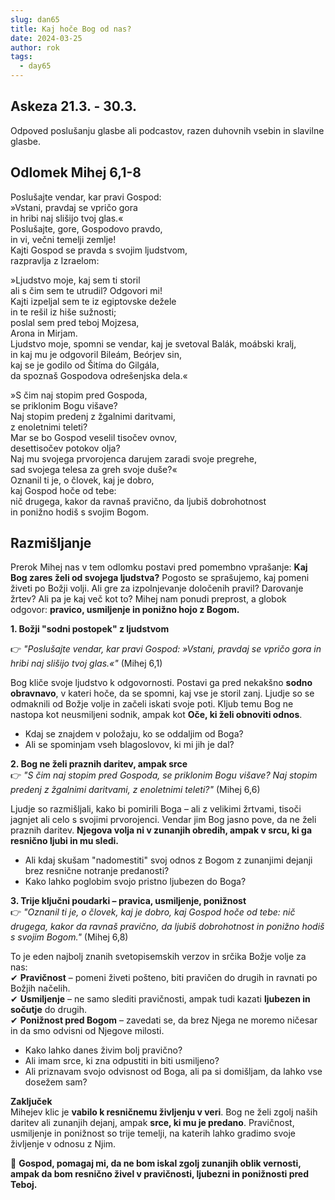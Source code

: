 ```yaml
---
slug: dan65
title: Kaj hoče Bog od nas?
date: 2024-03-25
author: rok
tags:
  - day65
---
```


## Askeza 21.3. - 30.3.

Odpoved poslušanju glasbe ali podcastov, razen duhovnih vsebin in slavilne glasbe.

## Odlomek Mihej 6,1-8

Poslušajte vendar, kar pravi Gospod:  
»Vstani, pravdaj se vpričo gora  
in hribi naj slišijo tvoj glas.«  
Poslušajte, gore, Gospodovo pravdo,  
in vi, večni temelji zemlje!  
Kajti Gospod se pravda s svojim ljudstvom,  
razpravlja z Izraelom:

»Ljudstvo moje, kaj sem ti storil  
ali s čim sem te utrudil? Odgovori mi!  
Kajti izpeljal sem te iz egiptovske dežele  
in te rešil iz hiše sužnosti;  
poslal sem pred teboj Mojzesa,  
Arona in Mirjam.  
Ljudstvo moje, spomni se vendar, kaj je svetoval Balák, moábski kralj,  
in kaj mu je odgovoril Bileám, Beórjev sin,  
kaj se je godilo od Šitíma do Gilgála,  
da spoznaš Gospodova odrešenjska dela.«

»S čim naj stopim pred Gospoda,  
se priklonim Bogu višave?  
Naj stopim predenj z žgalnimi daritvami,  
z enoletnimi teleti?  
Mar se bo Gospod veselil tisočev ovnov,  
desettisočev potokov olja?  
Naj mu svojega prvorojenca darujem zaradi svoje pregrehe,  
sad svojega telesa za greh svoje duše?«  
Oznanil ti je, o človek, kaj je dobro,  
kaj Gospod hoče od tebe:  
nič drugega, kakor da ravnaš pravično, da ljubiš dobrohotnost  
in ponižno hodiš s svojim Bogom.

## Razmišljanje

Prerok Mihej nas v tem odlomku postavi pred pomembno vprašanje: **Kaj Bog zares želi od svojega ljudstva?** Pogosto se sprašujemo, kaj pomeni živeti po Božji volji. Ali gre za izpolnjevanje določenih pravil? Darovanje žrtev? Ali pa je kaj več kot to? Mihej nam ponudi preprost, a globok odgovor: **pravico, usmiljenje in ponižno hojo z Bogom.**

**1. Božji "sodni postopek" z ljudstvom**

👉 _"Poslušajte vendar, kar pravi Gospod:
»Vstani, pravdaj se vpričo gora
in hribi naj slišijo tvoj glas.«"_ (Mihej 6,1)

Bog kliče svoje ljudstvo k odgovornosti. Postavi ga pred nekakšno **sodno obravnavo**, v kateri hoče, da se spomni, kaj vse je storil zanj. Ljudje so se odmaknili od Božje volje in začeli iskati svoje poti. Kljub temu Bog ne nastopa kot neusmiljeni sodnik, ampak kot **Oče, ki želi obnoviti odnos**.

- Kdaj se znajdem v položaju, ko se oddaljim od Boga?
- Ali se spominjam vseh blagoslovov, ki mi jih je dal?

**2. Bog ne želi praznih daritev, ampak srce**  
👉 _"S čim naj stopim pred Gospoda,
se priklonim Bogu višave?
Naj stopim predenj z žgalnimi daritvami,
z enoletnimi teleti?"_ (Mihej 6,6)

Ljudje so razmišljali, kako bi pomirili Boga – ali z velikimi žrtvami, tisoči jagnjet ali celo s svojimi prvorojenci. Vendar jim Bog jasno pove, da ne želi praznih daritev. **Njegova volja ni v zunanjih obredih, ampak v srcu, ki ga resnično ljubi in mu sledi.**

- Ali kdaj skušam "nadomestiti" svoj odnos z Bogom z zunanjimi dejanji brez resnične notranje predanosti?
- Kako lahko poglobim svojo pristno ljubezen do Boga?

**3. Trije ključni poudarki – pravica, usmiljenje, ponižnost**  
👉 _"Oznanil ti je, o človek, kaj je dobro,
kaj Gospod hoče od tebe:
nič drugega, kakor da ravnaš pravično, da ljubiš dobrohotnost
in ponižno hodiš s svojim Bogom."_ (Mihej 6,8)

To je eden najbolj znanih svetopisemskih verzov in srčika Božje volje za nas:  
✔ **Pravičnost** – pomeni živeti pošteno, biti pravičen do drugih in ravnati po Božjih načelih.  
✔ **Usmiljenje** – ne samo slediti pravičnosti, ampak tudi kazati **ljubezen in sočutje** do drugih.  
✔ **Ponižnost pred Bogom** – zavedati se, da brez Njega ne moremo ničesar in da smo odvisni od Njegove milosti.

- Kako lahko danes živim bolj pravično?
- Ali imam srce, ki zna odpustiti in biti usmiljeno?
- Ali priznavam svojo odvisnost od Boga, ali pa si domišljam, da lahko vse dosežem sam?

**Zaključek**  
Mihejev klic je **vabilo k resničnemu življenju v veri**. Bog ne želi zgolj naših daritev ali zunanjih dejanj, ampak **srce, ki mu je predano**. Pravičnost, usmiljenje in ponižnost so trije temelji, na katerih lahko gradimo svoje življenje v odnosu z Njim.

🙏 **Gospod, pomagaj mi, da ne bom iskal zgolj zunanjih oblik vernosti, ampak da bom resnično živel v pravičnosti, ljubezni in ponižnosti pred Teboj.**
